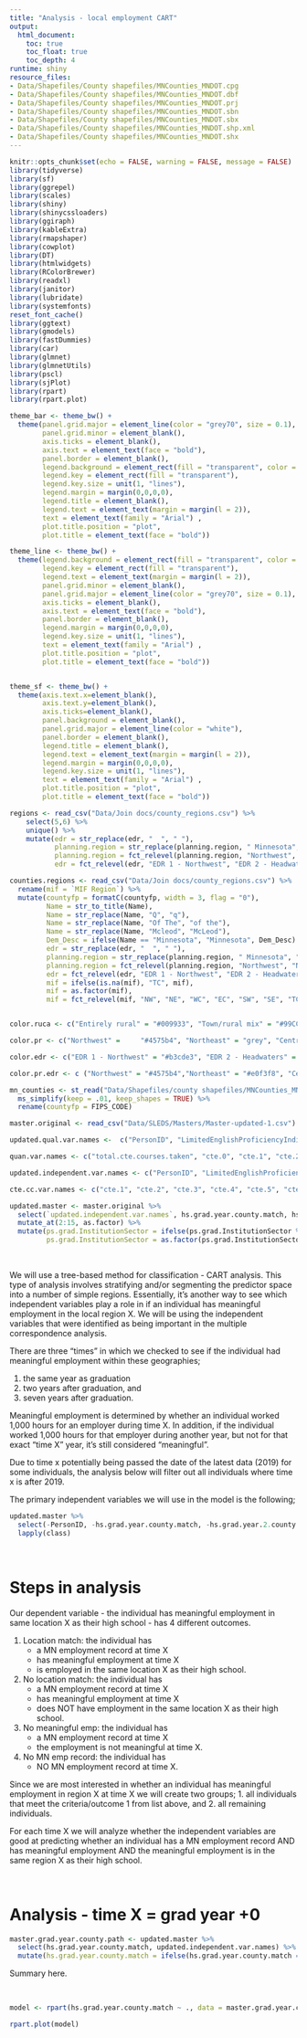 ```yaml
---
title: "Analysis - local employment CART"
output:
  html_document:
    toc: true
    toc_float: true
    toc_depth: 4
runtime: shiny
resource_files:
- Data/Shapefiles/County shapefiles/MNCounties_MNDOT.cpg
- Data/Shapefiles/County shapefiles/MNCounties_MNDOT.dbf
- Data/Shapefiles/County shapefiles/MNCounties_MNDOT.prj
- Data/Shapefiles/County shapefiles/MNCounties_MNDOT.sbn
- Data/Shapefiles/County shapefiles/MNCounties_MNDOT.sbx
- Data/Shapefiles/County shapefiles/MNCounties_MNDOT.shp.xml
- Data/Shapefiles/County shapefiles/MNCounties_MNDOT.shx
---
```


```r
knitr::opts_chunk$set(echo = FALSE, warning = FALSE, message = FALSE)
library(tidyverse)
library(sf)
library(ggrepel)
library(scales)
library(shiny)
library(shinycssloaders)
library(ggiraph)
library(kableExtra)
library(rmapshaper)
library(cowplot)
library(DT)
library(htmlwidgets)
library(RColorBrewer)
library(readxl)
library(janitor)
library(lubridate)
library(systemfonts)
reset_font_cache()
library(ggtext)
library(gmodels)
library(fastDummies)
library(car)
library(glmnet)
library(glmnetUtils)
library(pscl)
library(sjPlot)
library(rpart)
library(rpart.plot)
```

```r
theme_bar <- theme_bw() +
  theme(panel.grid.major = element_line(color = "grey70", size = 0.1),
        panel.grid.minor = element_blank(),
        axis.ticks = element_blank(),
        axis.text = element_text(face = "bold"),
        panel.border = element_blank(),
        legend.background = element_rect(fill = "transparent", color = "transparent"),
        legend.key = element_rect(fill = "transparent"),
        legend.key.size = unit(1, "lines"),
        legend.margin = margin(0,0,0,0),
        legend.title = element_blank(),
        legend.text = element_text(margin = margin(l = 2)),
        text = element_text(family = "Arial") ,
        plot.title.position = "plot",
        plot.title = element_text(face = "bold"))

theme_line <- theme_bw() +
  theme(legend.background = element_rect(fill = "transparent", color = "transparent"),
        legend.key = element_rect(fill = "transparent"),
        legend.text = element_text(margin = margin(l = 2)),
        panel.grid.minor = element_blank(),
        panel.grid.major = element_line(color = "grey70", size = 0.1),
        axis.ticks = element_blank(),
        axis.text = element_text(face = "bold"),
        panel.border = element_blank(),
        legend.margin = margin(0,0,0,0),
        legend.key.size = unit(1, "lines"),
        text = element_text(family = "Arial") ,
        plot.title.position = "plot",
        plot.title = element_text(face = "bold"))


theme_sf <- theme_bw() +
  theme(axis.text.x=element_blank(),
        axis.text.y=element_blank(),
        axis.ticks=element_blank(),
        panel.background = element_blank(),
        panel.grid.major = element_line(color = "white"),
        panel.border = element_blank(),
        legend.title = element_blank(),
        legend.text = element_text(margin = margin(l = 2)),
        legend.margin = margin(0,0,0,0),
        legend.key.size = unit(1, "lines"),
        text = element_text(family = "Arial") ,
        plot.title.position = "plot",
        plot.title = element_text(face = "bold"))

regions <- read_csv("Data/Join docs/county_regions.csv") %>%
    select(5,6) %>%
    unique() %>%
    mutate(edr = str_replace(edr, "  ", " "),
           planning.region = str_replace(planning.region, " Minnesota", ""),
           planning.region = fct_relevel(planning.region, "Northwest", "Northeast", "Central", "Seven County Mpls-St Paul", "Southwest", "Southeast"),
           edr = fct_relevel(edr, "EDR 1 - Northwest", "EDR 2 - Headwaters", "EDR 3 - Arrowhead", "EDR 4 - West Central", "EDR 5 - North Central", "EDR 6E- Southwest Central", "EDR 6W- Upper Minnesota Valley", "EDR 7E- East Central", "EDR 7W- Central", "EDR 8 - Southwest", "EDR 9 - South Central", "EDR 10 - Southeast", "EDR 11 - 7 County Twin Cities", "Minnesota"))

counties.regions <- read_csv("Data/Join docs/county_regions.csv") %>%
  rename(mif = `MIF Region`) %>%
  mutate(countyfp = formatC(countyfp, width = 3, flag = "0"),
         Name = str_to_title(Name),
         Name = str_replace(Name, "Q", "q"),
         Name = str_replace(Name, "Of The", "of the"),
         Name = str_replace(Name, "Mcleod", "McLeod"),
         Dem_Desc = ifelse(Name == "Minnesota", "Minnesota", Dem_Desc) ,
         edr = str_replace(edr, "  ", " "),
         planning.region = str_replace(planning.region, " Minnesota", ""),
         planning.region = fct_relevel(planning.region, "Northwest", "Northeast", "Central", "Seven County Mpls-St Paul", "Southwest", "Southeast"),
         edr = fct_relevel(edr, "EDR 1 - Northwest", "EDR 2 - Headwaters", "EDR 3 - Arrowhead", "EDR 4 - West Central", "EDR 5 - North Central", "EDR 6E- Southwest Central", "EDR 6W- Upper Minnesota Valley", "EDR 7E- East Central", "EDR 7W- Central", "EDR 8 - Southwest", "EDR 9 - South Central", "EDR 10 - Southeast", "EDR 11 - 7 County Twin Cities", "Minnesota"),
         mif = ifelse(is.na(mif), "TC", mif),
         mif = as.factor(mif),
         mif = fct_relevel(mif, "NW", "NE", "WC", "EC", "SW", "SE", "TC"))


color.ruca <- c("Entirely rural" = "#009933", "Town/rural mix" = "#99CC33", "Urban/town/rural mix" = "#CC9966", "Entirely urban" = "#754C29", "Minnesota" = "black")

color.pr <- c("Northwest" = 	"#4575b4", "Northeast" = "grey", "Central" = "#fee090", "Seven County Mpls-St Paul" = "#d73027", "Southwest" = "#91bfdb", "Southeast" = "#fc8d59", "Minnesota" = "black")

color.edr <- c("EDR 1 - Northwest" = "#b3cde3", "EDR 2 - Headwaters" = "#8c96c6", "EDR 3 - Arrowhead" = "#fe9929", "EDR 4 - West Central" = "#8856a7", "EDR 5 - North Central" = "#810f7c", "EDR 6E- Southwest Central" = "#e5f5f9", "EDR 6W- Upper Minnesota Valley" = "#bdc9e1", "EDR 7E- East Central" = "#99d8c9", "EDR 7W- Central" = "#2ca25f", "EDR 8 - Southwest" = "#74a9cf", "EDR 9 - South Central" = "#0570b0", "EDR 10 - Southeast" = "#d7301f", "EDR 11 - 7 County Twin Cities" = "#d8b365", "Minnesota" = "black")

color.pr.edr <- c ("Northwest" = "#4575b4","Northeast" = "#e0f3f8", "Central" = "#fee090", "Seven County Mpls-St Paul" = "#d73027", "Southwest" = "#91bfdb", "Southeast" = "#fc8d59", "Minnesota" = "black", "EDR 1 - Northwest" = "#b3cde3", "EDR 2 - Headwaters" = "#8c96c6", "EDR 3 - Arrowhead" = "#fe9929", "EDR 4 - West Central" = "#8856a7", "EDR 5 - North Central" = "#810f7c", "EDR 6E- Southwest Central" = "#e5f5f9", "EDR 6W- Upper Minnesota Valley" = "#bdc9e1", "EDR 7E- East Central" = "#99d8c9", "EDR 7W- Central" = "#2ca25f", "EDR 8 - Southwest" = "#74a9cf", "EDR 9 - South Central" = "#0570b0", "EDR 10 - Southeast" = "#d7301f", "EDR 11 - 7 County Twin Cities" = "#d8b365")

mn_counties <- st_read("Data/Shapefiles/county shapefiles/MNCounties_MNDOT.shp", quiet = TRUE) %>%
  ms_simplify(keep = .01, keep_shapes = TRUE) %>%
  rename(countyfp = FIPS_CODE)


```

```r
master.original <- read_csv("Data/SLEDS/Masters/Master-updated-1.csv")

```

```r
updated.qual.var.names <-  c("PersonID", "LimitedEnglishProficiencyIndicator", "pseo.participant", "non.english.home", "RaceEthnicity", "Dem_Desc", "edr", "took.ACT", "ap.exam", "cte.achievement", "english.learner", "attended.ps", "ps.grad", "ps.grad.InstitutionSector", "highest.cred.level")

quan.var.names <- c("total.cte.courses.taken", "cte.0", "cte.1", "cte.2", "cte.3", "cte.4", "cte.5", "cte.6", "cte.7", "cte.8", "cte.9", "cte.10", "cte.11", "cte.12", "cte.14", "cte.21", "cte.22", "cte.23", "cte.24", "cte.25", "cte.26", "avg.cte.intensity", "MCA.M", "MCA.R", "MCA.S", "avg.unemp.rate", "wages.3year.avg")

updated.independent.var.names <- c("PersonID", "LimitedEnglishProficiencyIndicator", "pseo.participant", "non.english.home", "RaceEthnicity", "Dem_Desc", "edr", "took.ACT", "ap.exam", "cte.achievement", "english.learner", "attended.ps", "ps.grad", "ps.grad.InstitutionSector", "highest.cred.level", "total.cte.courses.taken", "cte.0", "cte.1", "cte.2", "cte.3", "cte.4", "cte.5", "cte.6", "cte.7", "cte.8", "cte.9", "cte.10", "cte.11", "cte.12", "cte.14", "cte.21", "cte.22", "cte.23", "cte.24", "cte.25", "cte.26", "avg.cte.intensity", "MCA.M", "MCA.R", "MCA.S", "avg.unemp.rate", "wages.3year.avg")

cte.cc.var.names <- c("cte.1", "cte.2", "cte.3", "cte.4", "cte.5", "cte.6", "cte.7", "cte.8", "cte.9", "cte.10", "cte.11", "cte.12", "cte.14", "cte.21", "cte.22", "cte.23", "cte.24", "cte.25")

updated.master <- master.original %>%
  select(`updated.independent.var.names`, hs.grad.year.county.match, hs.grad.year.2.county.match, hs.grad.year.7.county.match, hs.grad.year.edr.match, hs.grad.year.2.edr.match, hs.grad.year.7.edr.match, hs.grad.year.region.match, hs.grad.year.region.match, hs.grad.year.2.region.match, hs.grad.year.7.region.match, hs.grad.year.state.match, hs.grad.year.2.state.match, hs.grad.year.7.state.match) %>%
  mutate_at(2:15, as.factor) %>%
  mutate(ps.grad.InstitutionSector = ifelse(ps.grad.InstitutionSector %in% c("5", "6", "7", "8", "9"), "11", as.character(ps.grad.InstitutionSector)),
         ps.grad.InstitutionSector = as.factor(ps.grad.InstitutionSector))

```

<br>

We will use a tree-based method for classification - CART analysis. This type of analysis involves stratifying and/or segmenting the predictor space into a number of simple regions. Essentially, it's another way to see which independent variables play a role in if an individual has meaningful employment in the local region X. We will be using the independent variables that were identified as being important in the multiple correspondence analysis.

There are three "times" in which we checked to see if the individual had meaningful employment within these geographies;

1. the same year as graduation
2. two years after graduation, and
3. seven years after graduation. 

Meaningful employment is determined by whether an individual worked 1,000 hours for an employer during time X. In addition, if the individual worked 1,000 hours for that employer during another year, but not for that exact "time X" year, it's still considered "meaningful". 

Due to time x potentially being passed the date of the latest data (2019) for some individuals, the analysis below will filter out all individuals where time x is after 2019. 

The primary independent variables we will use in the model is the following;

```r
updated.master %>%
  select(-PersonID, -hs.grad.year.county.match, -hs.grad.year.2.county.match, -hs.grad.year.7.county.match, -hs.grad.year.edr.match, -hs.grad.year.2.edr.match, -hs.grad.year.7.edr.match, -hs.grad.year.region.match, -hs.grad.year.region.match, -hs.grad.year.2.region.match, -hs.grad.year.7.region.match, -hs.grad.year.state.match, -hs.grad.year.2.state.match, -hs.grad.year.7.state.match) %>%
  lapply(class) 
```

<br>

# Steps in analysis

Our dependent variable - the individual has meaningful employment in same location X as their high school - has 4 different outcomes.

1. Location match: the individual has
    + a MN employment record at time X
    + has meaningful employment at time X
    + is employed in the same location X as their high school.
2. No location match: the individual has 
    + a MN employment record at time X
    + has meaningful employment at time X
    + does NOT have employment in the same location X as their high school.
3. No meaningful emp: the individual has
    + a MN employment record at time X
    + the employment is not meaningful at time X.
4. No MN emp record: the individual has
    + NO MN employment record at time X.
    
Since we are most interested in whether an individual has meaningful employment in region X at time X we will create two groups; 1. all individuals that meet the criteria/outcome 1 from list above, and 2. all remaining individuals.
    
For each time X we will analyze whether the independent variables are good at predicting whether an individual has a MN employment record AND has meaningful employment AND the meaningful employment is in the same region X as their high school.



<br>

# Analysis - time X = grad year +0

```r
master.grad.year.county.path <- updated.master %>%
  select(hs.grad.year.county.match, updated.independent.var.names) %>% 
  mutate(hs.grad.year.county.match = ifelse(hs.grad.year.county.match == "Location match", "Match", "No match"))

```

Summary here.

<br>

```r
model <- rpart(hs.grad.year.county.match ~ ., data = master.grad.year.county.path, cp = .00028)

rpart.plot(model)
```